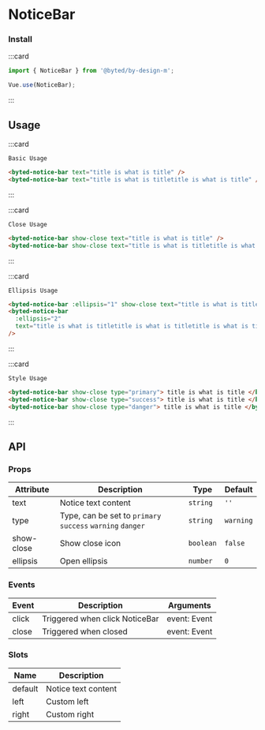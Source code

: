 # NoticeBar

### Install

:::card

```javascript
import { NoticeBar } from '@byted/by-design-m';

Vue.use(NoticeBar);
```

:::

## Usage

:::card

```topic
Basic Usage
```

```html
<byted-notice-bar text="title is what is title" />
<byted-notice-bar text="title is what is titletitle is what is title" />
```

:::

:::card

```topic
Close Usage
```

```html
<byted-notice-bar show-close text="title is what is title" />
<byted-notice-bar show-close text="title is what is titletitle is what is title" />
```

:::

:::card

```topic
Ellipsis Usage
```

```html
<byted-notice-bar :ellipsis="1" show-close text="title is what is titletitle is what is title" />
<byted-notice-bar
  :ellipsis="2"
  text="title is what is titletitle is what is titletitle is what is titletitle is what is title"
/>
```

:::

:::card

```topic
Style Usage
```

```html
<byted-notice-bar show-close type="primary"> title is what is title </byted-notice-bar>
<byted-notice-bar show-close type="success"> title is what is title </byted-notice-bar>
<byted-notice-bar show-close type="danger"> title is what is title </byted-notice-bar>
```

:::

## API

### Props

| Attribute  | Description                                                | Type      | Default   |
| ---------- | ---------------------------------------------------------- | --------- | --------- |
| text       | Notice text content                                        | `string`  | `''`      |
| type       | Type, can be set to `primary` `success` `warning` `danger` | `string`  | `warning` |
| show-close | Show close icon                                            | `boolean` | `false`   |
| ellipsis   | Open ellipsis                                              | `number`  | `0`       |

### Events

| Event | Description                    | Arguments    |
| ----- | ------------------------------ | ------------ |
| click | Triggered when click NoticeBar | event: Event |
| close | Triggered when closed          | event: Event |

### Slots

| Name    | Description         |
| ------- | ------------------- |
| default | Notice text content |
| left    | Custom left         |
| right   | Custom right        |
